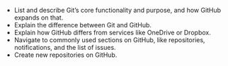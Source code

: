 -   List and describe Git's core functionality and purpose, and how
    GitHub expands on that.
-   Explain the difference between Git and GitHub.
-   Explain how GitHub differs from services like OneDrive or Dropbox.
-   Navigate to commonly used sections on GitHub, like repositories,
    notifications, and the list of issues.
-   Create new repositories on GitHub.
